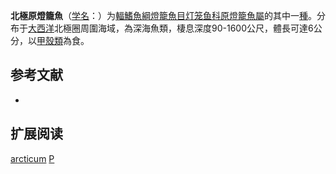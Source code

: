 {{Speciesbox
| name = 北極原燈籠魚
| status = NE
| status_system = IUCN3.1
| image = 
| genus = Protomyctophum
| species = arcticum
| authority = [[Lütken|Lütken]], 1892
| synonyms = *''Electrona arctica''<br /><small>Lütken, 1892</small>
*''Scopelus arcticus''<br /><small>Lütken, 1892</small>
}}

'''北極原燈籠魚'''（[[学名|学名]]：{{lang|la|''Protomyctophum arcticum''}}）为[[輻鰭魚綱|輻鰭魚綱]][[燈籠魚目|燈籠魚目]][[灯笼鱼科|灯笼鱼科]][[原燈籠魚屬|原燈籠魚屬]]的其中一[[種|種]]。分布于[[大西洋|大西洋]]北極圈周圍海域，為深海魚類，棲息深度90-1600公尺，體長可達6公分，以[[甲殼類|甲殼類]]為食。

== 参考文献 ==
{{refbegin}}
*{{FishBase_species|genus=Protomyctophum|species=arcticum|year=2012|month=2}}
{{refend}}

== 扩展阅读 ==
{{refbegin}}
{{wikispecies-inline|Protomyctophum arcticum|北極原燈籠魚}}
{{refend}}
{{Taxonbar|from=Q1109319}}

[[Category:原燈籠魚屬|arcticum]]
[[Category:1892年描述的魚類|P]]


{{灯笼鱼目小作品}}